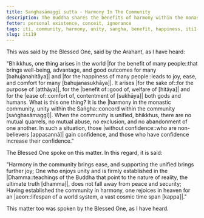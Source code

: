```yaml
---
title: Saṅghasāmaggī sutta - Harmony In The Community
description: The Buddha shares the benefits of harmony within the monastic community.
fetter: personal existence, conceit, ignorance
tags: iti, community, harmony, unity, sangha, benefit, happiness, iti1-27
slug: iti19
---
```


This was said by the Blessed One, said by the Arahant, as I have heard:

"Bhikkhus, one thing arises in the world |for the benefit of many people::that brings well-being, advantage, and good outcomes for many [bahujanahitāya]| and |for the happiness of many people::leads to joy, ease, and comfort for many [bahujanasukhāya]|. It arises |for the sake of::for the purpose of [atthāya]|, for the |benefit of::good of, welfare of [hitāya]| and for the |ease of::comfort of, contentment of [sukhāya]| both gods and humans. What is this one thing? It is the |harmony in the monastic community, unity within the Saṅgha::concord within the community [saṅghasāmaggī]|. When the community is unified, bhikkhus, there are no mutual quarrels, no mutual abuse, no exclusion, and no abandonment of one another. In such a situation, those |without confidence::who are non-believers [appasannā]| gain confidence, and those who have confidence increase their confidence."

The Blessed One spoke on this matter. In this regard, it is said:

"Harmony in the community brings ease,
and supporting the unified brings further joy;
One who enjoys unity and is firmly established in the |Dhamma::teachings of the Buddha that point to the nature of reality, the ultimate truth [dhamma]|,
does not fall away from peace and security;
Having established the community in harmony,
one rejoices in heaven for an |aeon::lifespan of a world system, a vast cosmic time span [kappa]|."

This matter too was spoken by the Blessed One, as I have heard.